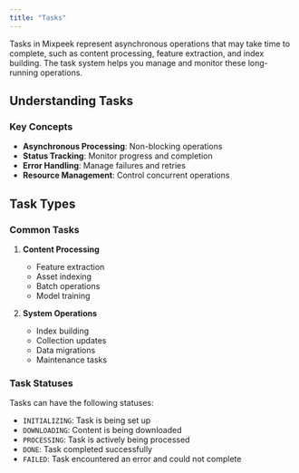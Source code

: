 ```yaml
---
title: "Tasks"
---
```


Tasks in Mixpeek represent asynchronous operations that may take time to complete, such as content processing, feature extraction, and index building. The task system helps you manage and monitor these long-running operations.

## Understanding Tasks

### Key Concepts

- **Asynchronous Processing**: Non-blocking operations
- **Status Tracking**: Monitor progress and completion
- **Error Handling**: Manage failures and retries
- **Resource Management**: Control concurrent operations

## Task Types

### Common Tasks

1. **Content Processing**

   - Feature extraction
   - Asset indexing
   - Batch operations
   - Model training

2. **System Operations**
   - Index building
   - Collection updates
   - Data migrations
   - Maintenance tasks

### Task Statuses

Tasks can have the following statuses:

- `INITIALIZING`: Task is being set up
- `DOWNLOADING`: Content is being downloaded
- `PROCESSING`: Task is actively being processed
- `DONE`: Task completed successfully
- `FAILED`: Task encountered an error and could not complete
